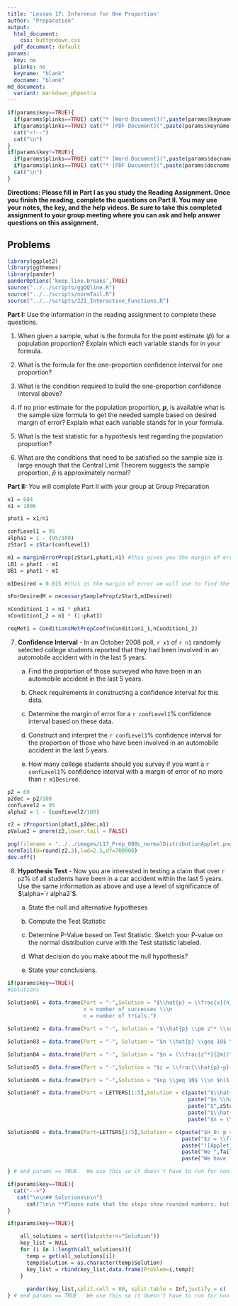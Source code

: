 ```yaml
---
title: 'Lesson 17: Inference for One Proportion'
author: "Preparation"
output:
  html_document:
    css: buttondown.css
  pdf_document: default
params:
  key: no
  plinks: no
  keyname: "blank"
  docname: "blank"
md_document:
  variant: markdown_phpextra
---
```


```r
if(params$key==TRUE){
  if(params$plinks==TRUE) cat("* [Word Document](",paste(params$keyname,"docx",sep="."),")\n")
  if(params$plinks==TRUE) cat("* [PDF Document](",paste(params$keyname,"pdf",sep="."),")\n")
  cat("<!--")
  cat("\n")
} 
if(params$key!=TRUE){
  if(params$plinks==TRUE) cat("* [Word Document](",paste(params$docname,"docx",sep="."),")\n")
  if(params$plinks==TRUE) cat("* [PDF Document](",paste(params$docname,"pdf",sep="."),")\n")
  cat("\n")
}
```

**Directions: Please fill in Part I as you study the Reading Assignment. Once you finish the reading, complete the questions on Part II. You may use your notes, the key, and the help videos. Be sure to take this completed assignment to your group meeting where you can ask and help answer questions on this assignment.**

## Problems

```r
library(ggplot2)
library(ggthemes)
library(pander)
panderOptions('keep.line.breaks',TRUE)
source("../../scripts/ggQQline.R")
source("../../scripts/normTail.R")
source("../../scripts/221_Interactive_Functions.R")
```

**Part I:**  Use the information in the reading assignment to complete these questions. 

1. When given a sample, what is the formula for the point estimate ($\hat{p}$) for a population proportion?  Explain which each variable stands for in your formula.

2. What is the formula for the one-proportion confidence interval for one proportion?

3. What is the condition required to build the one-proportion confidence interval above?

4. If no prior estimate for the population proportion, **$p$**, is available what is the sample size formula to get the needed sample based on desired margin of error? Explain what each variable stands for in your formula.

5. What is the test statistic for a hypothesis test regarding the population proportion?

6. What are the conditions that need to be satisfied so the sample size is large enough that the Central Limit Theorem suggests the sample proportion, $\hat{p}$ is approximately normal?

**Part II:**  You will complete Part II with your group at Group Preparation

```r
x1 = 684
n1 = 1006

phat1 = x1/n1

confLevel1 = 95
alpha1 = 1 - (95/100)
zStar1 = zStar(confLevel1)

m1 = marginErrorProp(zStar1,phat1,n1) #this gives you the margin of error based on what we have
LB1 = phat1 - m1
UB1 = phat1 + m1

m1Desired = 0.015 #this is the margin of error we will use to find the necessary sample size in part e

nForDesiredM = necessarySampleProp(zStar1,m1Desired)

nCondition1_1 = n1 * phat1
nCondition1_2 = n1 * (1-phat1)

reqMet1 = ConditionsMetPropConf(nCondition1_1,nCondition1_2)
```


7. **Confidence Interval** - In an October 2008 poll, `r x1` of `r n1` randomly selected college students reported that they had been involved in an automobile accident with in the last 5 years. 

    a. Find the proportion of those surveyed who have been in an automobile accident in the last 5 years.

    b. Check requirements in constructing a confidence interval for this data.

    c. Determine the margin of error for a `r confLevel1`% confidence interval based on these data.

    d. Construct and interpret the `r confLevel1`% confidence interval for the proportion of those who have been involved in an automobile accident in the last 5 years.

    e. How many college students should you survey if you want a `r confLevel1`% confidence interval with a margin of error of no more than `r m1Desired`.

```r
p2 = 60
p2dec = p2/100
confLevel2 = 95
alpha2 = 1 - (confLevel2/100)

z2 = zProportion(phat1,p2dec,n1)
pValue2 = pnorm(z2,lower.tail = FALSE)

png(filename = "../../images/L17_Prep_Q08c_normalDistributionApplet.png",width = 450,height=320)
normTail(U=round(z2,3),lwd=2.5,df=700000)
dev.off()
```


8. **Hypothesis Test** - Now you are interested in testing a claim that over `r p2`% of all students have been in a car accident within the last 5 years. Use the same information as above and use a level of significance of $\alpha=`r alpha2`$.

    a. State the null and alternative hypotheses 

    b. Compute the Test Statistic

    c. Determine P-Value based on Test Statistic.  Sketch your P-value on the normal distribution curve with the Test statistic labeled.

    d. What decision do you make about the null hypothesis?
    
    e. State your conclusions.


```r
if(params$key==TRUE){
#solutions
  
Solution01 = data.frame(Part = "-",Solution = "$\\hat{p} = \\frac{x}{n}$ \\\n 
                        x = number of successes \\\n 
                        n = number of trials.")

Solution02 = data.frame(Part = "-", Solution = "$\\hat{p} \\pm z^* \\sqrt{\\frac{\\hat{p}(1-\\hat{p})}{n}}$")

Solution03 = data.frame(Part = "-", Solution = "$n \\hat{p} \\geq 10$ \\\n $n(1 - \\hat{p}) \\geq 10$")

Solution04 = data.frame(Part = "-", Solution = "$n = (\\frac{z^*}{2m})^2$")

Solution05 = data.frame(Part = "-",Solution = "$z = \\frac{\\hat{p}-p}{\\sqrt{\\frac{p(1-p)}{n}}}$")

Solution06 = data.frame(Part = "-",Solution = "$np \\geq 10$ \\\n $n(1 - p) \\geq 10$")

Solution07 = data.frame(Part = LETTERS[1:5],Solution = c(paste("$\\hat{p}=\\frac{x}{n}=\\frac{",x1,"}{",n1,"}=",round(phat1,4),"$",sep = ""),
                                                         paste("$n \\hat{p} \\geq 10$ -> $",n1,"* ",round(phat1,4),"\\geq 10$ -> $",nCondition1_1," \\geq 10$ \\\n $n(1 - \\hat{p}) \\geq 10$ -> $",n1,"(1-",round(phat1,4),") \\geq 10$ -> $",nCondition1_2," \\geq 10$ \\\n ",reqMet1,sep = ""),
                                                         paste("$",zStar1," * \\sqrt{\\frac{\\hat{p}(1-\\hat{p})}{n}} = ",zStar1," * \\sqrt{\\frac{",round(phat1,4),"(1-",round(phat1,4),")}{",n1,"}}=",round(m1,4),"$",sep = ""),
                                                         paste("$\\hat{p} \\pm \\text{margin of error}$ -> $",round(phat1,4)," \\pm ",round(m1,4),"$ -> (",round(LB1,4),", ",round(UB1,4),") \\\n We are ",confLevel1,"% confident that the true population mean, *p*, is between ",round(LB1,4)," and ",round(UB1,4),".",sep = ""),
                                                         paste("$n = (\\frac{z^*}{2m})^2 = (\\frac{",zStar1,"}{2\\times",m1Desired,"})^2 = ",round(nForDesiredM,4),"$ -> $",ceiling(nForDesiredM),"$",sep="")))

Solution08 = data.frame(Part=LETTERS[1:5],Solution = c(paste("$H_0: p = ",p2dec,"$ \\\n $H_a: p > ",p2dec,"$",sep = ""),
                                                       paste("$z = \\frac{",round(phat1,4),"-",p2dec,"}{\\sqrt{\\frac{",p2dec,"(1-",p2dec,"}{",n1,"}}} = ",round(z2,3),"$",sep = ""),
                                                       paste("![Applet](../../images/L17_Prep_Q08c_normalDistributionApplet.png) \\\n p = ",round(pValue2,5),sep = ""),
                                                       paste("We ",failOrNot(pValue2,alpha2),sep = ""),
                                                       paste("We have  ",sufficientOrNot(failOrNot(pValue2,alpha2))," evidence to conclude that the true proportion of students that have been in a car accident within the last 5 years is greater than ",p2dec,".",sep = "")))

} # end params == TRUE.  We use this so it doesn't have to run for non answer key path. 
```


```r
if(params$key==TRUE){
  cat("-->")
   cat("\n\n## Solutions\n\n")
      cat("\n\n **Please note that the steps show rounded numbers, but that the final answers to the problems are calculated without rounding.**")
}
```


```r
if(params$key==TRUE){

    all_solutions = sort(ls(pattern="Solution"))
    key_list = NULL
    for (i in 1:length(all_solutions)){
      temp = get(all_solutions[i])
      temp$Solution = as.character(temp$Solution)
      key_list = rbind(key_list,data.frame(Problem=i,temp))
    }
    
      pander(key_list,split.cell = 80, split.table = Inf,justify = c( 'center', 'left',"left"))
} # end params == TRUE.  We use this so it doesn't have to run for non answer key path.

```







